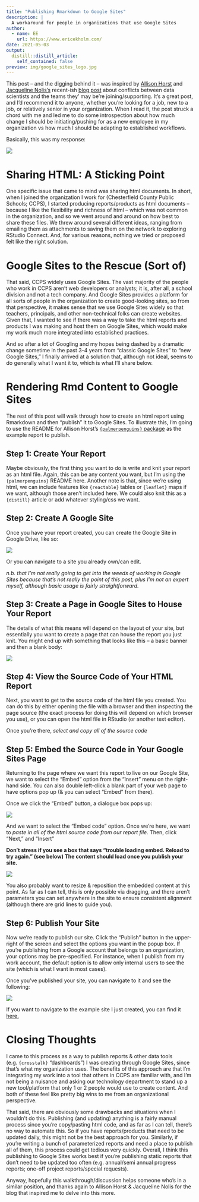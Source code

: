 ```yaml
---
title: "Publishing Rmarkdown to Google Sites"
description: |
  A workaround for people in organizations that use Google Sites
author:
  - name: EE
    url: https://www.ericekholm.com/
date: 2021-05-03
output:
  distill::distill_article:
    self_contained: false
preview: img/google_sites_logo.jpg
---
```


This post -- and the digging behind it -- was inspired by [Allison Horst](https://twitter.com/allison_horst) and [Jacqueline Nolis's](https://twitter.com/skyetetra) recent-ish [blog post](https://jnolis.com/blog/training_ds_for_teams/) about conflicts between data scientists and the teams they' may be're joining/supporting. It's a great post, and I'd recommend it to anyone, whether you're looking for a job, new to a job, or relatively senior in your organization. When I read it, the post struck a chord with me and led me to do some introspection about how much change I should be initiating/pushing for as a new employee in my organization vs how much I should be adapting to established workflows.

Basically, this was my response:

![](https://i.kym-cdn.com/entries/icons/facebook/000/029/191/cover6.jpg)


# Sharing HTML: A Sticking Point

One specific issue that came to mind was sharing html documents. In short, when I joined the organization I work for (Chesterfield County Public Schools; CCPS), I started producing reports/products as html documents -- because I like the flexibility and richness of html -- which was not common in the organization, and so we went around and around on how best to share these files. We threw around several different ideas, ranging from emailing them as attachments to saving them on the network to exploring RStudio Connect. And, for various reasons, nothing we tried or proposed felt like the right solution.

# Google Sites to the Rescue (Sort of)

That said, CCPS widely uses Google Sites. The vast majority of the people who work in CCPS aren't web developers or analysts; it is, after all, a school division and not a tech company. And Google Sites provides a platform for all sorts of people in the organization to create good-looking sites, so from that perspective, it makes sense that we use Google Sites widely so that teachers, principals, and other non-technical folks can create websites. Given that, I wanted to see if there was a way to take the html reports and products I was making and host them on Google Sites, which would make my work much more integrated into established practices.

And so after a lot of Googling and my hopes being dashed by a dramatic change sometime in the past 3-4 years from "classic Google Sites" to "new Google Sites," I finally arrived at a solution that, although not ideal, seems to do generally what I want it to, which is what I'll share below.

# Rendering Rmd Content to Google Sites

The rest of this post will walk through how to create an html report using Rmarkdown and then "publish" it to Google Sites. To illustrate this, I'm going to use the README for Allison Horst's [`{palmerpenguins}` package](https://allisonhorst.github.io/palmerpenguins/) as the example report to publish.

## Step 1: Create Your Report

Maybe obviously, the first thing you want to do is write and knit your report as an html file. Again, this can be any content you want, but I'm using the `{palmerpenguins}` README here. Another note is that, since we're using html, we can include features like `{reactable}` tables or `{leaflet}` maps if we want, although those aren't included here. We could also knit this as a `{distill}` article or add whatever styling/css we want.

## Step 2: Create A Google Site

Once you have your report created, you can create the Google Site in Google Drive, like so:

![](img/google_site_drop.png)


Or you can navigate to a site you already own/can edit.

*n.b. that I'm not really going to get into the weeds of working in Google Sites because that's not really the point of this post, plus I'm not an expert myself, although basic usage is fairly straightforward.*


## Step 3: Create a Page in Google Sites to House Your Report

The details of what this means will depend on the layout of your site, but essentially you want to create a page that can house the report you just knit. You might end up with something that looks like this -- a basic banner and then a blank body:

![](img/google_page_blank.png)


## Step 4: View the Source Code of Your HTML Report

Next, you want to get to the source code of the html file you created. You can do this by either opening the file with a browser and then inspecting the page source (the exact process for doing this will depend on which browser you use), or you can open the html file in RStudio (or another text editor).

Once you're there, *select and copy all of the source code*


## Step 5: Embed the Source Code in Your Google Sites Page

Returning to the page where we want this report to live on our Google Site, we want to select the "Embed" option from the "Insert" menu on the right-hand side. You can also double left-click a blank part of your web page to have options pop up (& you can select "Embed" from there).

Once we click the "Embed" button, a dialogue box pops up:

![](img/embed_box.png)


And we want to select the "Embed code" option. Once we're here, we want to *paste in all of the html source code from our report file.* Then, click "Next," and "Insert"

**Don't stress if you see a box that says "trouble loading embed. Reload to try again." (see below) The content should load once you publish your site.**

![](img/embed_trouble.jpg)


You also probably want to resize & reposition the embedded content at this point. As far as I can tell, this is only possible via dragging, and there aren't parameters you can set anywhere in the site to ensure consistent alignment (although there are grid lines to guide you).

## Step 6: Publish Your Site

Now we're ready to publish our site. Click the "Publish" button in the upper-right of the screen and select the options you want in the popup box. If you're publishing from a Google account that belongs to an organization, your options may be pre-specified. For instance, when I publish from my work account, the default option is to allow only internal users to see the site (which is what I want in most cases).

Once you've published your site, you can navigate to it and see the following:

![](img/finished_site.png)


If you want to navigate to the example site I just created, you can find it [here.](https://sites.google.com/view/ekholme-test-penguins/home)

# Closing Thoughts

I came to this process as a way to publish reports & other data tools (e.g. `{crosstalk}` "dashboards") I was creating through Google Sites, since that's what my organization uses. The benefits of this approach are that I'm integrating my work into a tool that others in CCPS are familiar with, and I'm not being a nuisance and asking our technology department to stand up a new tool/platform that only 1 or 2 people would use to create content. And both of these feel like pretty big wins to me from an organizational perspective.

That said, there are obviously some drawbacks and situations when I wouldn't do this. Publishing (and updating) anything is a fairly manual process since you're copy/pasting html code, and as far as I can tell, there's no way to automate this. So if you have reports/products that need to be updated daily, this might not be the best approach for you. Similarly, if you're writing a bunch of parameterized reports and need a place to publish all of them, this process could get tedious very quickly. Overall, I think this publishing to Google Sites works best if you're publishing static reports that don't need to be updated too often (e.g. annual/semi annual progress reports; one-off project reports/special requests).

Anyway, hopefully this walkthrough/discussion helps someone who's in a similar position, and thanks again to Allison Horst & Jacqueline Nolis for the blog that inspired me to delve into this more.
